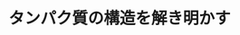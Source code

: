 ﻿---
title: "タンパク質の構造を解き明かす"
category: "生命理工学院"
vol: 74
interviewee: "村上 聡"
url: "http://www.xtal.bio.titech.ac.jp/top-j.html"
tags: ["化学","構造","反応","生命","立体構造"]
pdf: "74-2-murakami.pdf"
career: ""
preface: "タンパク質は私たちの体を構成し、生命活動の根本である体内の化学反応に関わっている。生体内には無数のタンパク質が存在し、各々決められた役割を担っている。生命を支えるこの無数のタンパク質はそれぞれ独特な機能をもち、同時に複雑な立体構造をもっている。村上研究室では、X線結晶構造解析という手法を用いて、タンパク質の複雑な立体構造について原子レベルでの解析を行っている。そして、それをもとにしてタンパク質の機能の仕組みを解明しようとしている。"
---
